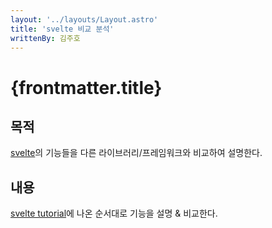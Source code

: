```yaml
---
layout: '../layouts/Layout.astro'
title: 'svelte 비교 분석'
writtenBy: 김주호
---
```


# {frontmatter.title}

## 목적

[svelte](https://svelte.dev/)의 기능들을 다른 라이브러리/프레임워크와 비교하여 설명한다.

## 내용

[svelte tutorial](https://svelte.dev/tutorial/basics)에 나온 순서대로 기능을 설명 & 비교한다.